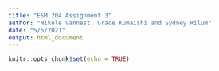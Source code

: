 ```yaml
---
title: "ESM 204 Assignment 3"
author: "Nikole Vannest, Grace Kumaishi and Sydney Rilum"
date: "5/5/2021"
output: html_document
---
```


```r
knitr::opts_chunk$set(echo = TRUE)
```

